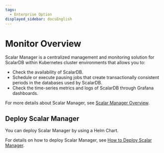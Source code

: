 ```yaml
---
tags:
  - Enterprise Option
displayed_sidebar: docsEnglish
---
```


# Monitor Overview

Scalar Manager is a centralized management and monitoring solution for ScalarDB within Kubernetes cluster environments that allows you to:

- Check the availability of ScalarDB.
- Schedule or execute pausing jobs that create transactionally consistent periods in the databases used by ScalarDB.
- Check the time-series metrics and logs of ScalarDB through Grafana dashboards.

For more details about Scalar Manager, see [Scalar Manager Overview](scalar-manager/overview.mdx).

## Deploy Scalar Manager

You can deploy Scalar Manager by using a Helm Chart.

For details on how to deploy Scalar Manager, see [How to Deploy Scalar Manager](helm-charts/how-to-deploy-scalar-manager.mdx).
